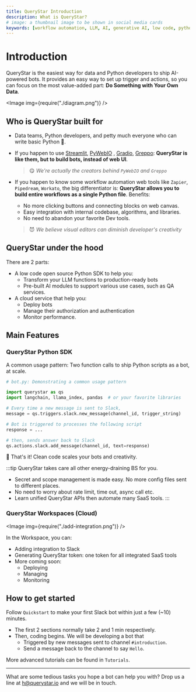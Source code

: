```yaml
---
title: QueryStar Introduction
description: What is QueryStar?
# image: a thumbnail image to be shown in social media cards
keywords: [workflow automation, LLM, AI, generative AI, low code, python]
---
```



# Introduction

QueryStar is the easiest way for data and Python developers to ship AI-powered bots. It provides an easy way to set up trigger and actions, so you can focus on the most value-added part: **Do Something with Your Own Data**.

<Image img={require("./diagram.png")} />

## Who is QueryStar built for

-   Data teams, Python developers, and petty much everyone who can write basic Python 🐍.

-   If you happen to use [Streamlit](https://github.com/streamlit/streamlit), [PyWebIO](https://github.com/pywebio/PyWebIO) , [Gradio](https://github.com/gradio-app/gradio), [Greppo](https://github.com/greppo-io/greppo): **QueryStar is like them, but to build bots, instead of web UI**.

    > 😋 _We're actually the creators behind `PyWebIO` and `Greppo`_

-   If you happen to know some workflow automation web tools like `Zapier`, `Pipedream`, `Workato`, the big differentiator is: **QueryStar allows you to build entire workflows as a single Python file**. Benefits:

    -   No more clicking buttons and connecting blocks on web canvas.
    -   Easy integration with internal codebase, algorithms, and libraries.
    -   No need to abandon your favorite Dev tools.

    > 😈 _We believe visual editors can diminish developer's creativity_

## QueryStar under the hood

There are 2 parts:

-   A low code open source Python SDK to help you:
    -   Transform your LLM functions to production-ready bots
    -   Pre-built AI modules to support various use cases, such as QA services.
-   A cloud service that help you:
    -   Deploy bots
    -   Manage their authorization and authentication
    -   Monitor performance.

## Main Features

### QueryStar Python SDK

A common usage pattern:
Two function calls to ship Python scripts as a bot, at scale.

```python
# bot.py: Demonstrating a common usage pattern

import querystar as qs
import langchain, llama_index, pandas  # or your favorite libraries

# Every time a new message is sent to Slack,
message = qs.triggers.slack.new_message(channel_id, trigger_string)

# Bot is triggered to processes the following script
response = ...

# then, sends answer back to Slack
qs.actions.slack.add_message(channel_id, text=response)
```

🤩 That's it! Clean code scales your bots and creativity.

:::tip
QueryStar takes care all other energy-draining BS for you.

-   Secret and scope management is made easy. No more config files sent to different places.
-   No need to worry about rate limit, time out, async call etc.
-   Learn unified QueryStar APIs then automate many SaaS tools.
    :::

### QueryStar Workspaces (Cloud)

<Image img={require("./add-integration.png")} />

In the Workspace, you can:

-   Adding integration to Slack
-   Generating QueryStar token: one token for all integrated SaaS tools
-   More coming soon:
    -   Deploying
    -   Managing
    -   Monitoring

## How to get started

Follow `Quickstart` to make your first Slack bot within just a few (~10) minutes.

-   The first 2 sections normally take 2 and 1 min respectively.
-   Then, coding begins. We will be developing a bot that
    -   Triggered by new messages sent to channel `#introduction`.
    -   Send a message back to the channel to say `Hello`.

More advanced tutorials can be found in `Tutorials`.

---

What are some tedious tasks you hope a bot can help you with? Drop us a line at h@querystar.io and we will be in touch.

<!-- TODO: Roadmap -->
